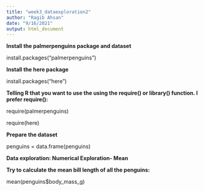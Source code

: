 ```yaml
---
title: "week3_dataexploration2"
author: "Ragib Ahsan"
date: "9/16/2021"
output: html_document
---
```


**Install the palmerpenguins package and dataset**

install.packages("palmerpenguins")

**Install the here package**

install.packages("here")

**Telling R that you want to use the using the require() or library() function. I prefer require():**

require(palmerpenguins)

require(here)

**Prepare the dataset** 

penguins = data.frame(penguins)

**Data exploration: Numerical Exploration- Mean**

**Try to calculate the mean bill length of all the penguins:**

mean(penguins$body_mass_g)

